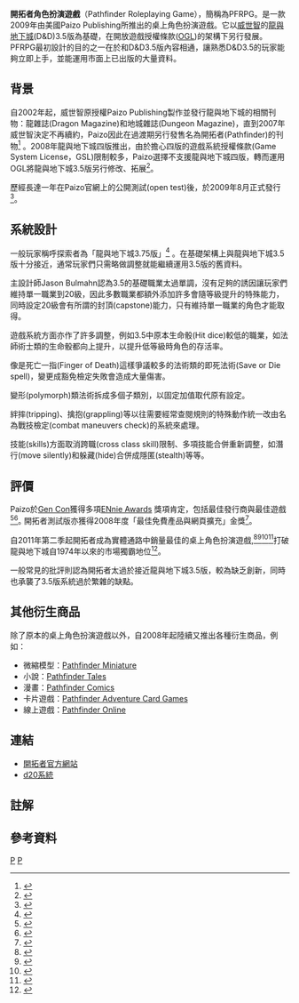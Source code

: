 '''開拓者角色扮演遊戲'''（Pathfinder Roleplaying Game），簡稱為PFRPG。是一款2009年由美國Paizo Publishing所推出的桌上角色扮演遊戲。它以[[威世智|威世智]]的[[龍與地下城|龍與地下城]](D&D)3.5版為基礎，在開放遊戲授權條款([[OGL|OGL]])的架構下另行發展。PFRPG最初設計的目的之一在於和D&D3.5版內容相通，讓熟悉D&D3.5的玩家能夠立即上手，並能運用市面上已出版的大量資料。

==背景==
自2002年起，威世智原授權Paizo Publishing製作並發行龍與地下城的相關刊物：龍雜誌(Dragon Magazine)和地城雜誌(Dungeon Magazine)，直到2007年威世智決定不再續約，Paizo因此在過渡期另行發售名為開拓者(Pathfinder)的刊物<ref>{{cite news|title='Dragon' and 'Dungeon' Magazines to End Paizo Launching 'Pathfinder'|url=http://www.icv2.com/articles/news/10434.html|newspaper=ICv2.com|date=20 April 2007|accessdate=2014-07-30|archive-date=2013-10-04|archive-url=https://web.archive.org/web/20131004230444/http://www.icv2.com/articles/news/10434.html|dead-url=no}}</ref> 。2008年龍與地下城四版推出，由於擔心四版的遊戲系統授權條款(Game System License，GSL)限制較多，Paizo選擇不支援龍與地下城四版，轉而運用OGL將龍與地下城3.5版另行修改、拓展<ref name=Baichtal>{{cite web|last=Baichtal|first=John|title=No D&D 4E for Paizo?!?|url=http://www.wired.com/geekdad/2008/03/no-dd-4e-for-pa/|work=Wired.com|publisher=Conde Nast|date=25 March 2008|access-date=2014-07-30|archive-date=2012-07-17|archive-url=https://web.archive.org/web/20120717020004/http://www.wired.com/geekdad/2008/03/no-dd-4e-for-pa|dead-url=no}}</ref>。

歷經長達一年在Paizo官網上的公開測試(open test)後，於2009年8月正式發行<ref>{{cite web | url=http://paizo.com/pathfinderRPG | title=Welcome to the Pathfinder Roleplaying Game! | date=11 April 2014 | access-date=2014-07-30 | archive-date=2019-07-01 | archive-url=https://web.archive.org/web/20190701235917/https://paizo.com/pathfinderRPG | dead-url=no }}</ref>。

==系統設計==
一般玩家稱呼探索者為「龍與地下城3.75版」<ref name=bonanno>{{cite web|last=Bonanno|first=Janelle|title=Put More Pirates in Your Pathfinder With Freeport|url=http://www.escapistmagazine.com/news/view/122948-Put-More-Pirates-in-Your-Pathfinder-With-Freeport|work=The Escapist|date=28 March 2013|access-date=2014-07-30|archive-date=2020-01-25|archive-url=https://web.archive.org/web/20200125021538/http://www.escapistmagazine.com/news/view/122948-Put-More-Pirates-in-Your-Pathfinder-With-Freeport|dead-url=no}}</ref> 。在基礎架構上與龍與地下城3.5版十分接近，通常玩家們只需略做調整就能繼續運用3.5版的舊資料。

主設計師Jason Bulmahn認為3.5的基礎職業太過單調，沒有足夠的誘因讓玩家們維持單一職業到20級，因此多數職業都額外添加許多會隨等級提升的特殊能力，同時設定20級會有所謂的封頂(capstone)能力，只有維持單一職業的角色才能取得。

遊戲系統方面亦作了許多調整，例如3.5中原本生命骰(Hit dice)較低的職業，如法師術士類的生命骰都向上提升，以提升低等級時角色的存活率。

像是死亡一指(Finger of Death)這樣爭議較多的法術類的即死法術(Save or Die spell)，變更成豁免檢定失敗會造成大量傷害。

變形(polymorph)類法術拆成多個子類別，以固定加值取代原有設定。

絆摔(tripping)、擒抱(grappling)等以往需要經常查閱規則的特殊動作統一改由名為戰技檢定(combat maneuvers check)的系統來處理。

技能(skills)方面取消跨職(cross class skill)限制、多項技能合併重新調整，如潛行(move silently)和躲藏(hide)合併成隱匿(stealth)等等。

==評價==
Paizo於[[Gen_Con|Gen Con]]獲得多項[[ENnies|ENnie Awards]] 獎項肯定，包括最佳發行商與最佳遊戲<ref>{{cite web |url=http://www.ennie-awards.com/blog/announcing-the-2013-ennie-awards-winners/ |title=2013 nominees and winners |publisher=ENnies |date=2013-08-17 |access-date=2014-07-30 |archive-date=2020-08-22 |archive-url=https://web.archive.org/web/20200822161453/http://www.ennie-awards.com/blog/announcing-the-2013-ennie-awards-winners/ |dead-url=no }}</ref><ref>{{cite web |url=http://www.ennie-awards.com/blog/about-us/2010-winners/ |title=2010 nominees and winners |publisher=ENnies |access-date=2014-07-30 |archive-date=2013-11-02 |archive-url=https://web.archive.org/web/20131102013243/http://www.ennie-awards.com/blog/about-us/2010-winners/ |dead-url=no }}</ref>｡
開拓者測試版亦獲得2008年度「最佳免費產品與網頁擴充」金獎<ref name=rpgnet>{{cite web |url=http://www.rpg.net/reviews/archive/14/14126.phtml |author=Lafayette, Lev |3= |title=Review of Pathfinder Beta |publisher=RPGnet d20 |date=2007-10-23 |access-date=2014-07-30 |archive-date=2021-03-17 |archive-url=https://web.archive.org/web/20210317103528/https://www.rpg.net/reviews/archive/14/14126.phtml |dead-url=no }}</ref>。

自2011年第二季起開拓者成為實體通路中銷量最佳的桌上角色扮演遊戲,<ref>{{cite web |url=http://www.icv2.com/articles/news/20743.html |title=Top 5 RPGs—Q2 2011 |publisher=IcV2 |date=2011-08-04 |access-date=2014-07-30 |archive-date=2014-10-29 |archive-url=https://web.archive.org/web/20141029140325/http://www.icv2.com/articles/news/20743.html |dead-url=no }}</ref><ref>{{cite web |url=http://www.icv2.com/articles/news/25377.html |title=Top 5 RPGs—Fall 2012 |publisher=IcV2 |date=2012-03-29 |access-date=2014-07-30 |archive-date=2014-10-29 |archive-url=https://web.archive.org/web/20141029130739/http://www.icv2.com/articles/news/25377.html |dead-url=no }}</ref><ref>{{cite web |url=http://www.icv2.com/articles/news/26215.html |title=Top 5 RPGs—Spring 2013 |publisher=IcV2 |date=2013-07-15 |access-date=2014-07-30 |archive-date=2014-10-29 |archive-url=https://web.archive.org/web/20141029125603/http://www.icv2.com/articles/news/26215.html |dead-url=no }}</ref><ref>{{cite web |url=http://www.icv2.com/articles/news/28124.html |title=Top 5 RPGs—Fall 2013 |publisher=IcV2 |date=2014-03-13 |access-date=2014-07-30 |archive-date=2014-10-29 |archive-url=https://web.archive.org/web/20141029125323/http://www.icv2.com/articles/news/28124.html |dead-url=no }}</ref>打破龍與地下城自1974年以來的市場獨霸地位<ref name="Forbing">{{cite web|url=http://guardianlv.com/2013/12/dungeons-dragons-next-edition-out-summer-2014/|title=Dungeons & Dragons Next Edition Out Summer 2014|last=Forbing|first=Jeremy|date=December 22, 2013|work=Guardian Liberty Voice|access-date=2014-07-30|archive-date=2021-02-24|archive-url=https://web.archive.org/web/20210224092742/https://guardianlv.com/2013/12/dungeons-dragons-next-edition-out-summer-2014/|dead-url=no}}</ref>。

一般常見的批評則認為開拓者太過於接近龍與地下城3.5版，較為缺乏創新，同時也承襲了3.5版系統過於繁雜的缺點。

==其他衍生商品==
除了原本的桌上角色扮演遊戲以外，自2008年起陸續又推出各種衍生商品，例如：
*微縮模型：[[Pathfinder_Miniature|Pathfinder Miniature]]
*小說：[[Pathfinder_Tales|Pathfinder Tales]]
*漫畫：[[Pathfinder_Comics|Pathfinder Comics]]
*卡片遊戲：[[Pathfinder_Adventure_Card_Games|Pathfinder Adventure Card Games]]
*線上遊戲：[[Pathfinder_Online|Pathfinder Online]]

==連結==
*[http://paizo.com/pathfinder  開拓者官方網站] {{Wayback|url=http://paizo.com/pathfinder |date=20210307142842 }}
*[http://www.wizards.com/default.asp?x=d20/article/srdarchive d20系統] {{Wayback|url=http://www.wizards.com/default.asp?x=d20%2Farticle%2Fsrdarchive |date=20210126095131 }}

==註解==

== 參考資料 ==
{{reflist}}

[[Category:桌上角色扮演遊戲|P]]
[[Category:开源游戏|P]]